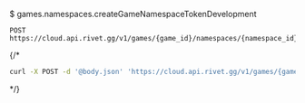 $ games.namespaces.createGameNamespaceTokenDevelopment
```
POST https://cloud.api.rivet.gg/v1/games/{game_id}/namespaces/{namespace_id}/tokens/development
```


{/*<RequestExample>
```bash curl
curl -X POST -d '@body.json' 'https://cloud.api.rivet.gg/v1/games/{game_id}/namespaces/{namespace_id}/tokens/development'
```
</RequestExample>*/}
